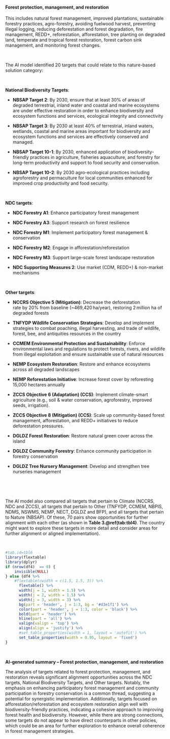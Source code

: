 #### Forest protection, management, and restoration

::: {custom-style='Citation'}
This includes natural forest management, improved plantations, sustainable forestry practices, agro-forestry, avoiding fuelwood harvest, preventing illegal logging, reducing deforestation and forest degradation, fire management, REDD+, reforestation, afforestation, tree planting on degraded land, temperate and tropical forest restoration, forest carbon sink management, and monitoring forest changes.
:::

<br>

::: {custom-style='Text'}
The AI model identified 20 targets that could relate to this nature-based solution category:
:::

<br>


**National Biodiversity Targets**:

-   **NBSAP Target 2**: By 2030, ensure that at least 30% of areas of degraded terrestrial, inland water and coastal and marine ecosystems are under effective restoration in order to enhance biodiversity and ecosystem functions and services, ecological integrity and connectivity

-   **NBSAP Target 3**: By 2030 at least 40% of terrestrial, inland waters, wetlands, coastal and marine areas important for biodiversity and ecosystem functions and services are effectively conserved and managed.

-   **NBSAP Target 10-1**: By 2030, enhanced application of biodiversity-friendly practices in agriculture, fisheries aquaculture, and forestry for long-term productivity and support to food security and conservation.

-   **NBSAP Target 10-2**: By 2030 agro-ecological practices including agroforestry and permaculture for local communities enhanced for improved crop productivity and food security.



​

**NDC targets**:

-   **NDC Forestry A1**: Enhance participatory forest management

-   **NDC Forestry A3**: Support research on forest resilience

-   **NDC Forestry M1**: Implement participatory forest management & conservation

-   **NDC Forestry M2**: Engage in afforestation/reforestation

-   **NDC Forestry M3**: Support large-scale forest landscape restoration

-   **NDC Supporting Measures 2**: Use market (CDM, REDD+) & non-market mechanisms



​

**Other targets**:

-   **NCCRS Objective 5 (Mitigation)**: Decrease the deforestation rate by 20% from baseline (~469,420 ha/year), restoring 2 million ha of degraded forests

-   **TNFYDP Wildlife Conservation Strategies**: Develop and implement strategies to combat poaching, illegal harvesting, and trade of wildlife, forest, bee, and antiquities resources in the country

-   **CCMEM Environmental Protection and Sustainability**: Enforce environmental laws and regulations to protect forests, rivers, and wildlife from illegal exploitation and ensure sustainable use of natural resources

-   **NEMP Ecosystem Restoration**: Restore and enhance ecosystems across all degraded landscapes

-   **NEMP Reforestation Initiative**: Increase forest cover by reforesting 15,000 hectares annually

-   **ZCCS Objective 6 (Adaptation) (CCS)**: Implement climate-smart agriculture (e.g., soil & water conservation, agroforestry, improved seeds, irrigation).

-   **ZCCS Objective 8 (Mitigation) (CCS)**: Scale up community-based forest management, afforestation, and REDD+ initiatives to reduce deforestation pressures.

-   **DGLDZ Forest Restoration**: Restore natural green cover across the island

-   **DGLDZ Community Forestry**: Enhance community participation in forestry conservation

-   **DGLDZ Tree Nursery Management**: Develop and strengthen tree nurseries management



​






<br>

::: {custom-style='Text'}
The AI model also compared all targets that pertain to Climate (NCCRS, NDC and ZCCS), all targets that pertain to Other (TNFYDP, CCMEM, NBPIS, NDMS, NSWMS, NEMP, NECT, DGLDZ and BFP), and all targets that pertain to Nature (NBSAP). Of these, 70 pairs show opportunities for further alignment with each other (as shown in **Table 3.\@ref(tab:tbl4)**. The country might want to explore these targets in more detail and consider areas for further alignment or aligned implementation).
:::

<br>

```r
#tab.id=tbl6
library(flextable)
library(dplyr)
if (nrow(df4)  == 0) {
    invisible(NULL)
} else {df4 %>% 
    #flextable(cwidth = c(1.5, 1.5, 3)) %>% 
      flextable() %>% 
      width(j = 1, width = 1.5) %>% 
      width(j = 2, width = 1.5) %>% 
      width(j = 3, width = 3) %>% 
      bg(part = 'header', j = 1:3, bg = '#d3e1f1') %>% 
      color(part = 'header', j = 1:3, color = 'black') %>% 
      bold(part = 'header') %>% 
      hline(part = 'all') %>% 
      valign(valign = 'top') %>% 
      align(align = 'justify') %>%  
      #set_table_properties(width = 1, layout = 'autofit') %>% 
      set_table_properties(width = 0.95, layout = 'fixed')
}
```

<br>

::: {custom-style='summ'}
**AI-generated summary – Forest protection, management, and restoration**

The analysis of targets related to forest protection, management, and restoration reveals significant alignment opportunities across the NDC targets, National Biodiversity Targets, and Other targets. Notably, the emphasis on enhancing participatory forest management and community participation in forestry conservation is a common thread, suggesting a potential for synergistic implementation. Additionally, targets focused on afforestation/reforestation and ecosystem restoration align well with biodiversity-friendly practices, indicating a cohesive approach to improving forest health and biodiversity. However, while there are strong connections, some targets do not appear to have direct counterparts in other policies, which could be an area for further exploration to enhance overall coherence in forest management strategies.
:::

<br>

